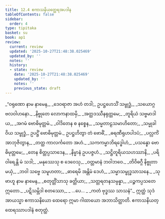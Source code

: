 ```yaml
---
title: 12.4 ဧကာသနိယတ္ထေရအပဒါန
tableOfContents: false
sidebar:
  order: 4
type: tipitaka
basket: su
book: ap1
review:
  current: review
  updated: '2025-10-27T21:48:38.025469'
  updated_by: ''
  notes: ''
  history:
  - state: review
    date: '2025-10-27T21:48:38.025469'
    updated_by: ''
    notes: ''
    previous_state: draft
---
```



<ReviewStatus review={frontmatter.review} showDetails={true} />

<HypothesisAnnotation frontmatter={frontmatter} />

<DynamicBreadcrumb />

<Division number="31" book="ap1" e="ch" v="20" p="163">

<Paragraph number="1977" type="verses" book="ap1">
_“ဝရုဏော နာမ နာမေန,_  
_ဒေဝရာဇာ အဟံ တဒါ;_  
ဥပဋ္ဌဟေသိံ သမ္ဗုဒ္ဓံ,_  
_သယောဂ္ဂဗလဝါဟနော._  

</Paragraph>

</Division>
<Division number="32" book="ap1" e="ch" v="20" p="164">

<Paragraph number="1978" type="verses" book="ap1">
_နိဗ္ဗုတေ လောကနာထမှိ,_  
_အတ္ထဒဿီနရုတ္တမေ;_  
_တူရိယံ သဗ္ဗမာဒါယ,_  
_အဂမံ ဗောဓိမုတ္တမံ._  

</Paragraph>

</Division>
<Division number="33" book="ap1" e="ch" v="20" p="164">

<Paragraph number="1979" type="verses" book="ap1">
_ဝါဒိတေန စ နစ္စေန,_  
_သမ္မတာဠသမာဟိတော;_  
_သမ္မုခါ ဝိယ သမ္ဗုဒ္ဓံ,_  
ဥပဋ္ဌိံ ဗောဓိမုတ္တမံ._  

</Paragraph>

</Division>
<Division number="34" book="ap1" e="ch" v="20" p="164">

<Paragraph number="1980" type="verses" book="ap1">
ဥပဋ္ဌဟိတွာ တံ ဗောဓိံ,_  
_ဓရဏီရုဟပါဒပံ;_  
_ပလ္လင်္ကံ အာဘုဇိတွာန,_  
_တတ္ထ ကာလင်္ကတော အဟံ._  

</Paragraph>

</Division>
<Division number="35" book="ap1" e="ch" v="20" p="164">

<Paragraph number="1981" type="verses" book="ap1">
_သကကမ္မာဘိရဒ္ဓေါဟံ,_  
_ပသန္နော ဗောဓိမုတ္တမေ;_  
_တေန စိတ္တပ္ပသာဒေန,_  
_နိမ္မာနံ ဥပပဇ္ဇဟံ._  

</Paragraph>

</Division>
<Division number="36" book="ap1" e="ch" v="20" p="164">

<Paragraph number="1982" type="verses" book="ap1">
_သဋ္ဌိတူရိယသဟဿာနိ,_  
_ပရိဝါရေန္တိ မံ သဒါ;_  
_မနုဿေသု စ ဒေဝေသု,_  
_ဝတ္တမာနံ ဘဝါဘဝေ._  

</Paragraph>

</Division>
<Division number="37" book="ap1" e="ch" v="20" p="164">

<Paragraph number="1983" type="verses" book="ap1">
_တိဝိဓဂ္ဂီ နိဗ္ဗုတာ မယှံ,_  
_ဘဝါ သဗ္ဗေ သမူဟတာ;_  
_ဓာရေမိ အန္တိမံ ဒေဟံ,_  
_သမ္မာသမ္ဗုဒ္ဓသာသနေ._  

</Paragraph>

</Division>
<Division number="38" book="ap1" e="ch" v="20" p="164">

<Paragraph number="1984" type="verses" book="ap1">
_သုဗာဟူ နာမ နာမေန,_  
_စတုတ္တိံသာသု ခတ္တိယာ;_  
_သတ္တရတနသမ္ပန္နာ,_  
_ပဉ္စကပ္ပသတေ ဣတော._  

</Paragraph>

</Division>
<Division number="39" book="ap1" e="ch" v="20" p="164">

<Paragraph number="1985" type="verses" book="ap1">
_ပဋိသမ္ဘိဒါ စတဿော,_  
_ …ပေ… _  
_ကတံ ဗုဒ္ဓဿ သာသနံ”._  

</Paragraph>

<Paragraph number="1986" book="ap1">
ဣတ္ထံ သုဒံ အာယသ္မာ ဧကာသနိယော ထေရော ဣမာ ဂါထာယော အဘာသိတ္ထာတိ.

</Paragraph>
</Division>

<Paragraph number="1987" type="center" book="ap1">
ဧကာသနိယတ္ထေရဿာပဒါနံ စတုတ္ထံ.
</Paragraph>